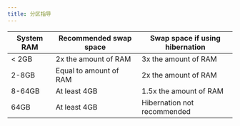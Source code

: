 ```yaml
---
title: 分区指导
---
```


| System RAM | Recommended swap space | Swap space if using hibernation |
| ---------- | ---------------------- | ------------------------------- |
| < 2GB      | 2x the amount of RAM   | 3x the amount of RAM            |
| 2-8GB      | Equal to amount of RAM | 2x the amount of RAM            |
| 8-64GB     | At least 4GB           | 1.5x the amount of RAM          |
| 64GB       | At least 4GB           | Hibernation not recommended     |
